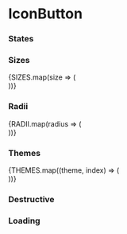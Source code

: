 


<Meta title="FDS|Buttons/IconButton" decorators={[withKnobs]} component={IconButton} />

# IconButton

<Story name="Knobs">
  <IconButton
    isDestructive={boolean('isDestructive', false)}
    disabled={boolean('disabled', false)}
    isLoading={boolean('isLoading', false)}
    theme={options('theme', arrayToOptions(THEMES), undefined, {
      display: 'inline-radio',
    })}
    size={options('size', arrayToOptions(SIZES), undefined, {
      display: 'inline-radio',
    })}
    radius={options('radius', arrayToOptions(RADII), undefined, {
      display: 'inline-radio',
    })}
    label={text('label', undefined)}
    Icon={StarFilledIcon}
  />
</Story>

<Props of={IconButton} />

### States

<Preview>
  <Story name="States">
    <React.Fragment>
    <div className="display--inlineBlock margin--right--half margin--bottom--half">
      <IconButton
        Icon={Icons[0]}
      />
    </div>
    <div className="display--inlineBlock margin--right--half margin--bottom--half">
      <IconButton
        isActive
        Icon={Icons[0]}
      />
    </div>
    <div className="display--inlineBlock margin--right--half margin--bottom--half">
      <IconButton
        disabled
        Icon={Icons[0]}
      />
    </div>
    </React.Fragment>
  </Story>
</Preview>

### Sizes

<Preview>
  <Story name="Sizes">
    {SIZES.map(size => (
      <div className="display--inlineBlock margin--right--half margin--bottom--half">
        <IconButton
          size={size}
          Icon={Icons[0]}
        />
      </div>
    ))}
  </Story>
</Preview>

### Radii

<Preview>
  <Story name="Radii">
    {RADII.map(radius => (
      <div className="display--inlineBlock margin--right--half margin--bottom--half">
        <IconButton
          theme={THEMES[0]}
          radius={radius}
          Icon={Icons[0]}
        />
      </div>
    ))}
  </Story>
</Preview>

### Themes

<Preview>
  <Story name="Themes">
    {THEMES.map((theme, index) => (
      <div className="display--inlineBlock margin--right--half margin--bottom--half">
        <IconButton
          theme={theme}
          Icon={Icons[0]}
       />
      </div>
    ))}
  </Story>
</Preview>

### Destructive

<Preview>
  <Story name="Destructive">
    <IconButton
      isDestructive
      Icon={Icons[0]}
    />
  </Story>
</Preview>

### Loading

<Preview>
  <Story name="Loading">
    <IconButton
      isLoading
      Icon={Icons[0]}
    />
  </Story>
</Preview>